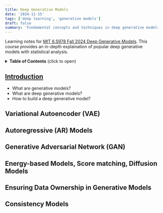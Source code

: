 ```yaml
---
title: Deep Generative Models
date: '2024-11-15'
tags: ['deep learning', 'generative models']
draft: false
summary: 'Fundamental concepts and techniques in deep generative models, including variational autoencoders (VAEs), generative adversarial networks (GANs), and normalizing flows.'
---
```


Learning notes for [MIT 6.S978 Fall 2024 Deep Generative Models](https://mit-6s978.github.io/schedule.html). This course provides an in-depth explaination of popular deep generative models with statistical analysis.

<details>
<summary><b>Table of Contents</b> (click to open)</summary>

- [Introduction](#introduction)
- [Variational Autoencoder (VAE)](#Variational-Autoencoder-VAE)
- [Autoregressive (AR) Models](#Autoregressive-AR-Models)
- [Generative Adversarial Network (GAN)](#Generative-Adversarial-Network-GAN)
- [Energy-based Models, Score matching, Diffusion Models](#Energy-based-Models-Score-matching-Diffusion-Models)
- [Ensuring Data Ownership in Generative Models](#Ensuring-Data-Ownership-in-Generative-Models)
- [Consistency Models](#Consistency-Models)

</details>

## [Introduction](https://mit-6s978.github.io/assets/pdfs/lec1_intro.pdf)
- What are generative models?
- What are deep generative models?
- How to build a deep generative model?

## Variational Autoencoder (VAE)

## Autoregressive (AR) Models

## Generative Adversarial Network (GAN)

## Energy-based Models, Score matching, Diffusion Models

## Ensuring Data Ownership in Generative Models

## Consistency Models
